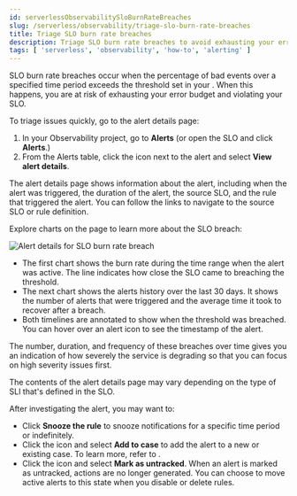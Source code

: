 ```yaml
---
id: serverlessObservabilitySloBurnRateBreaches
slug: /serverless/observability/triage-slo-burn-rate-breaches
title: Triage SLO burn rate breaches
description: Triage SLO burn rate breaches to avoid exhausting your error budget and violating your SLO.
tags: [ 'serverless', 'observability', 'how-to', 'alerting' ]
---
```


<p><DocBadge template="technical preview" /></p>

SLO burn rate breaches occur when the percentage of bad events over a specified time period exceeds the threshold set in your <DocLink id="serverlessObservabilityCreateSloBurnRateAlertRule" text="SLO burn rate rule"/>.
When this happens, you are at risk of exhausting your error budget and violating your SLO.

To triage issues quickly, go to the alert details page:

1. In your Observability project, go to **Alerts** (or open the SLO and click **Alerts**.)
2. From the Alerts table, click the <DocIcon type="boxesHorizontal" size="m" title="More actions" />
icon next to the alert and select **View alert details**.

The alert details page shows information about the alert, including when the alert was triggered,
the duration of the alert, the source SLO, and the rule that triggered the alert.
You can follow the links to navigate to the source SLO or rule definition.

Explore charts on the page to learn more about the SLO breach:

![Alert details for SLO burn rate breach](../images/slo-burn-rate-breach.png)

* The first chart shows the burn rate during the time range when the alert was active.
The line indicates how close the SLO came to breaching the threshold.
* The next chart shows the alerts history over the last 30 days.
It shows the number of alerts that were triggered and the average time it took to recover after a breach.
* Both timelines are annotated to show when the threshold was breached.
You can hover over an alert icon to see the timestamp of the alert.

The number, duration, and frequency of these breaches over time gives you an indication of how severely the service is degrading so that you can focus on high severity issues first.

<DocCallOut color="empty|warning|danger" title="Note">
    The contents of the alert details page may vary depending on the type of SLI that's defined in the SLO.
</DocCallOut>

After investigating the alert, you may want to:

* Click **Snooze the rule** to snooze notifications for a specific time period or indefinitely.
* Click the <DocIcon type="boxesVertical" size="m" title="Actions" /> icon and select **Add to case** to add the alert to a new or existing case. To learn more, refer to <DocLink id="serverlessObservabilityCases"/>.
* Click the <DocIcon type="boxesVertical" size="m" title="Actions" /> icon and select **Mark as untracked**.
When an alert is marked as untracked, actions are no longer generated.
You can choose to move active alerts to this state when you disable or delete rules.
